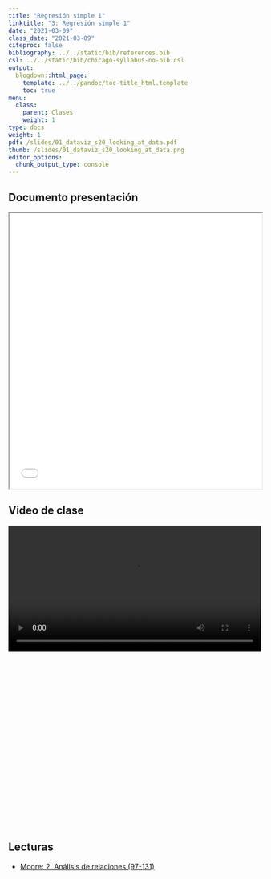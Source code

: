 ```yaml
---
title: "Regresión simple 1"
linktitle: "3: Regresión simple 1"
date: "2021-03-09"
class_date: "2021-03-09"
citeproc: false
bibliography: ../../static/bib/references.bib
csl: ../../static/bib/chicago-syllabus-no-bib.csl
output:
  blogdown::html_page:
    template: ../../pandoc/toc-title_html.template
    toc: true
menu:
  class:
    parent: Clases
    weight: 1
type: docs
weight: 1
pdf: /slides/01_dataviz_s20_looking_at_data.pdf
thumb: /slides/01_dataviz_s20_looking_at_data.png
editor_options:
  chunk_output_type: console
---
```


## Documento presentación

<iframe src=/slides/03-regsimple1/03_regsimple1.html height="550" width=100% allowfullscreen="true">
</iframe>

## Video de clase

<div style="width: 100%; height: 600px; overflow: hidden;">
<video  style="width: 100%;" controls>
<source src="https://www.dropbox.com/s/ci013k63u01byl3/03-regsim1.webm?raw=1" type="video/mp4">
</video>
</div>

## Lecturas

- [Moore: 2. Análisis de relaciones (97-131)](/docs/lecturas/moore_analisisderelaciones1.pdf)
